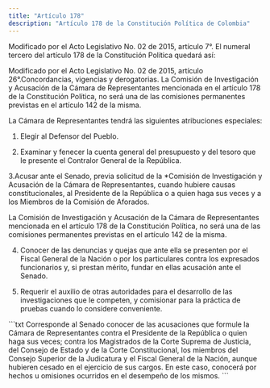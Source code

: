 ```yaml
---
title: "Artículo 178"
description: "Artículo 178 de la Constitución Política de Colombia"
---
```


<Warning>Modificado por el Acto Legislativo No. 02 de 2015, artículo 7°. El
numeral tercero del artículo 178 de la Constitución Política quedará así: </Warning>

<Warning>Modificado por el Acto Legislativo No. 02 de 2015, artículo 26°.Concordancias, vigencias y derogatorias. La Comisión de Investigación y Acusación de la Cámara de Representantes mencionada en el artículo 178 de la Constitución Política, no será una de las comisiones permanentes previstas en el artículo 142 de la misma.</Warning>

La Cámara de Representantes tendrá las siguientes atribuciones especiales:

1. Elegir al Defensor del Pueblo.

2. Examinar y fenecer la cuenta general del presupuesto y del tesoro que le presente el Contralor General de la República.

3.Acusar ante el Senado, previa solicitud de la *Comisión de Investigación y Acusación de la Cámara de Representantes, cuando hubiere causas constitucionales, al Presidente de la República o a quien haga sus veces y a los Miembros de la Comisión de Aforados.

La Comisión de Investigación y Acusación de la Cámara de Representantes mencionada en el artículo 178 de la Constitución Política, no será una de las comisiones permanentes previstas en el artículo 142 de la misma.

4. Conocer de las denuncias y quejas que ante ella se presenten por el Fiscal General de la Nación o por los particulares contra los expresados funcionarios y, si prestan mérito, fundar en ellas acusación ante el Senado.

5. Requerir el auxilio de otras autoridades para el desarrollo de las investigaciones que le competen, y comisionar para la práctica de pruebas cuando lo considere conveniente.

<Accordion title="Artículo original antes de la modificación:">
```txt
Corresponde al Senado conocer de las acusaciones que formule la Cámara de 
Representantes contra el Presidente de la República o quien haga sus veces; 
contra los Magistrados de la Corte Suprema de Justicia, del Consejo de Estado y 
de la Corte Constitucional, los miembros del Consejo Superior de la Judicatura 
y el Fiscal General de la Nación, aunque hubieren cesado en el ejercicio de sus 
cargos. En este caso, conocerá por hechos u omisiones ocurridos en el desempeño 
de los mismos.
```
</Accordion>
